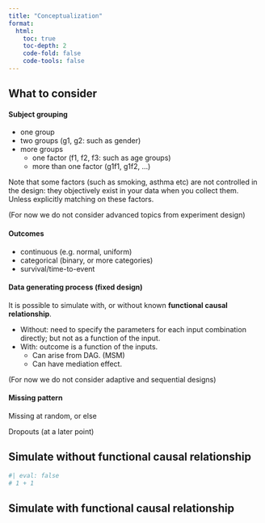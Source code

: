 ```yaml
---
title: "Conceptualization"
format: 
  html:
    toc: true
    toc-depth: 2
    code-fold: false
    code-tools: false
---
```


## What to consider

#### Subject grouping 

* one group 
* two groups (g1, g2: such as gender)
* more groups 
  * one factor (f1, f2, f3: such as age groups)
  * more than one factor (g1f1, g1f2, ...)

Note that some factors (such as smoking, asthma etc) are not controlled in the design: they objectively exist in your data when you collect them. Unless explicitly matching on these factors.

(For now we do not consider advanced topics from experiment design)

#### Outcomes

* continuous (e.g. normal, uniform)
* categorical (binary, or more categories)
* survival/time-to-event

#### Data generating process (fixed design)

It is possible to simulate with, or without known **functional causal relationship**.

* Without: need to specify the parameters for each input combination directly; but not as a function of the input.
* With: outcome is a function of the inputs. 
  * Can arise from DAG. (MSM)
  * Can have mediation effect.

(For now we do not consider adaptive and sequential designs)

#### Missing pattern 

Missing at random, or else

Dropouts (at a later point)



## Simulate without functional causal relationship 


```r
#| eval: false
# 1 + 1
```





## Simulate with functional causal relationship



